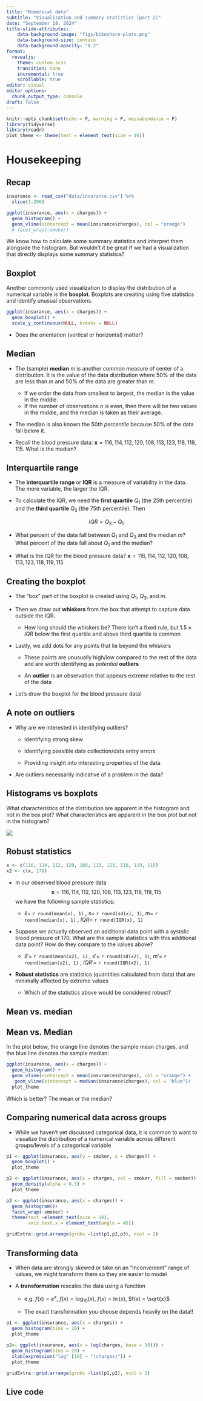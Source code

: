 ```yaml
---
title: "Numerical data"
subtitle: "Visualization and summary statistics (part 2)"
date: "September 18, 2024"
title-slide-attributes:
    data-background-image: "figs/bikeshare-plots.png"
    data-background-size: contain
    data-background-opacity: "0.2"
format: 
  revealjs:
    theme: custom.scss
    transition: none
    incremental: true
    scrollable: true
editor: visual
editor_options: 
  chunk_output_type: console
draft: false
---
```


```r
knitr::opts_chunk$set(echo = F, warning = F, messabundance = F)
library(tidyverse)
library(readr)
plot_theme <- theme(text = element_text(size = 16))
```

# Housekeeping

## Recap

```r
insurance <- read_csv("data/insurance.csv") %>%
  slice(1:200)

ggplot(insurance, aes(x = charges)) +
  geom_histogram() +
  geom_vline(xintercept = mean(insurance$charges), col = "orange") 
  # facet_wrap(~smoker)
```

We know how to calculate some summary statistics and interpret them alongside the histogram. But wouldn't it be great if we had a visualization that directly displays some summary statistics?

## Boxplot

Another commonly used visualization to display the distribution of a numerical variable is the **boxplot**. Boxplots are creating using five statistics and identify unusual observations.

```r
ggplot(insurance, aes(x = charges)) +
  geom_boxplot() +
  scale_y_continuous(NULL, breaks = NULL)
```

-   Does the orientation (vertical or horizontal) matter?

## Median

-   The (sample) **median** $m$ is another common measure of center of a distribution. It is the value of the data distribution where 50% of the data are less than $m$ and 50% of the data are greater than $m$.

    -   If we order the data from smallest to largest, the median is the value in the middle.
    -   If the number of observations $n$ is even, then there will be two values in the middle, and the median is taken as their average.

-   The median is also known the 50th *percentile* because 50% of the data fall below it.

-   ::: discuss
    Recall the blood pressure data: $\boldsymbol{x} =116, 114, 112, 120, 108, 113, 123, 118, 119, 115$. What is the median?
    :::

## Interquartile range

-   The **interquartile range** or **IQR** is a measure of variability in the data. The more variable, the larger the IQR.

-   To calculate the IQR, we need the **first quartile** $Q_{1}$ (the 25th percentile) and the **third quartile** $Q_{3}$ (the 75th percentile). Then

    $$
    IQR = Q_{3} - Q_{1}
    $$

-   What percent of the data fall between $Q_{1}$ and $Q_{3}$ and the median $m$? What percent of the data fall about $Q_{1}$ and the median?

-   What is the IQR for the blood pressure data? $\boldsymbol{x} =116, 114, 112, 120, 108, 113, 123, 118, 119, 115$

## Creating the boxplot

-   The "box" part of the boxplot is created using $Q_{1}$, $Q_{3}$, and $m$.

-   Then we draw out **whiskers** from the box that attempt to capture data outside the IQR.

    -   How long should the whiskers be? There isn't a fixed rule, but $1.5 \times IQR$ below the first quartile and above third quartile is common

-   Lastly, we add dots for any points that lie beyond the whiskers

    -   These points are unusually high/low compared to the rest of the data and are worth identifying as *potential* **outliers**

    -   An **outlier** is an observation that appears extreme relative to the rest of the data

-   Let's draw the boxplot for the blood pressure data!

## A note on outliers

-   ::: discuss
    Why are we interested in identifying outliers?
    :::

    -   Identifying strong skew

    -   Identifying possible data collection/data entry errors

    -   Providing insight into interesting properties of the data

-   Are outliers necessarily indicative of a problem in the data?

## Histograms vs boxplots

::: discuss
What characteristics of the distribution are apparent in the histogram and not in the box plot? What characteristics are apparent in the box plot but not in the histogram?
:::

![](slides/figs/04-hist_v_boxplot.png){fig-align="center"}

## Robust statistics

```r
x <- c(116, 114, 112, 120, 108, 113, 123, 118, 119, 115)
x2 <- c(x, 170)
```

-   In our observed blood pressure data $$\boldsymbol{x} =116, 114, 112, 120, 108, 113, 123, 118, 119, 115$$ we have the following sample statistics:

    -   $\bar{x} =$ `r round(mean(x), 1)` , $s =$ `r round(sd(x), 1)`, $m =$ `r round(median(x), 1)` , $IQR =$ `r round(IQR(x), 1)`

-   ::: discuss
    Suppose we actually observed an additional data point with a systolic blood pressure of $170$. What are the sample statistics with this additional data point? How do they compare to the values above?
    :::

    -   $\bar{x}' =$ `r round(mean(x2), 1)` , $s' =$ `r round(sd(x2), 1)`, $m' =$ `r round(median(x2), 1)` , $IQR' =$ `r round(IQR(x2), 1)`

-   **Robust statistics** are statistics (quantities calculated from data) that are minimally affected by extreme values

    -   Which of the statistics above would be considered robust?

## Mean vs. median

## Mean vs. Median

In the plot below, the orange line denotes the sample mean charges, and the blue line denotes the sample median:

```r
ggplot(insurance, aes(x = charges)) +
  geom_histogram() +
  geom_vline(xintercept = mean(insurance$charges), col = "orange") +
   geom_vline(xintercept = median(insurance$charges), col = "blue")+
  plot_theme
```

Which is better? The mean or the median?

## Comparing numerical data across groups

-   While we haven't yet discussed categorical data, it is common to want to visualize the distribution of a numerical variable across different groups/levels of a categorical variable

```r
p1 <- ggplot(insurance, aes(y = smoker, x = charges)) +
  geom_boxplot() +
  plot_theme

p2 <- ggplot(insurance, aes(x = charges, col = smoker, fill = smoker)) +
  geom_density(alpha = 0.3) +
  plot_theme

p3 <- ggplot(insurance, aes(x = charges)) +
  geom_histogram()+
  facet_wrap(~smoker) +
  theme(text =element_text(size = 14),
        axis.text.x = element_text(angle = 45))

gridExtra::grid.arrange(grobs =list(p1,p2,p3), ncol = 2)
```

## Transforming data

-   When data are strongly skewed or take on an "inconvenient" range of values, we might transform them so they are easier to model

-   A **transformation** rescales the data using a function

    -   e.g. $f(x) = e^x$, $f(x) = \log_{10}(x)$, $f(x) = \ln(x)$, $f(x) = \sqrt{x}$

    -   The exact transformation you choose depends heavily on the data!!

::: fragment
```r
p1 <- ggplot(insurance, aes(x = charges)) +
  geom_histogram(bins = 20) +
  plot_theme

p2<- ggplot(insurance, aes(x = log(charges, base = 10))) +
  geom_histogram(bins = 20) +
  xlab(expression("log" [10] ~ "(charges)")) +
  plot_theme

gridExtra::grid.arrange(grobs =list(p1,p2), ncol = 2)
```
:::

## Live code
